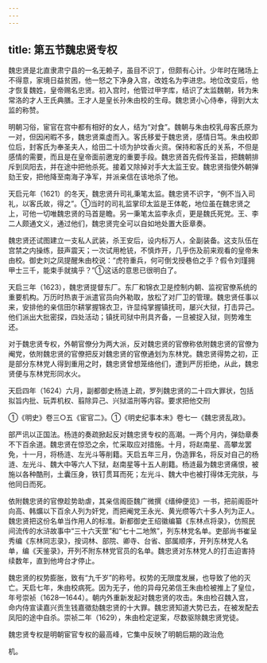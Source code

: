 ```yaml
---
---
---
```

title: 第五节魏忠贤专权
---



魏忠贤是北直隶肃宁县的一名无赖子，虽目不识丁，但颇有心计。少年时在赌场上不得意，家境日益贫困，他一怒之下净身入宫，改姓名为李进忠。地位改变后，他才恢复魏姓，皇帝赐名忠贤。初入宫时，他管过甲字库，结识了太监魏朝，转为朱常洛的才人王氏典膳。王才人是皇长孙朱由校的生母。魏忠贤小心侍奉，得到大太监的称赞。

明朝习俗，宦官在宫中都有相好的女人，结为“对食”。魏朝与朱由校乳母客氏原为一对，但因闲暇不多，魏忠贤乘虚而入。客氏移爱于魏忠贤，感情日笃。朱由校即位后，封客氏为奉圣夫人，给田二十顷为护坟香火资。保持和客氏的关系，不但是感情的需要，而且是在皇帝面前邀宠的重要手段。魏忠贤首先假传圣旨，把魏朝排斥到凤阳去，并在途中把他杀死。接着又除掉对手大太监王安。魏忠贤指使外朝弹劾王安，把他降至南海子净军，并派亲信在该地杀了他。

天启元年（1621）的冬天，魏忠贤升司礼秉笔太监。魏忠贤不识字，“例不当入司礼，以客氏故，得之”。①当时的司礼监掌印太监是王体乾，地位虽在魏忠贤之上，可他一切唯魏忠贤的马首是瞻。另一秉笔太监李永贞，更是魏氏死党。王、李二人颇通文义，通过他们，魏忠贤完全可以自如地处置大臣章奏。

魏忠贤还试图建立一支私人武装，杀王安后，设内标万人，全副装备。这支队伍在宫禁之内操练，鼓声震天；一次试用枪铳，不慎炸开，几乎伤及前来观看的皇帝朱由校。御史刘之凤提醒朱由校说：“虎符重兵，何可倒戈授巷伯之手？假令刘瑾拥甲士三千，能束手就擒乎？”①这话的意思已很明白了。

天启三年（1623），魏忠贤提督东厂。东厂和锦衣卫是控制内朝、监视官僚系统的重要机构。万历时热衷于派遣官员向外勒取，放松了对厂卫的管理。魏忠贤任事以来，安排他的亲信田尔耕掌握锦衣卫，许显纯掌握镇抚司，屡兴大狱，打击异己。他们派出大批密探，四处活动；镇抚司狱中刑具齐备，一旦被捉入狱，则势难生还。

对于魏忠贤专权，外朝官僚分为两大派，反对魏忠贤的官僚称依附魏忠贤的官僚为阉党，依附魏忠贤的官僚把反对魏忠贤的官僚通划为东林党。魏忠贤得势之初，正是部分东林党人得到重用之时，魏忠贤曾想笼络他们，遭到严厉拒绝，从此，魏忠贤便与东林党形同水火。

天启四年（1624）六月，副都御史杨涟上疏，罗列魏忠贤的二十四大罪状，包括拟旨内批、玩弄机权、翦除异己、兴狱滥刑等内容。要求把他交刑

①《明史》卷三○五《宦官二》。①《明史纪事本末》卷七一《魏忠贤乱政》。

部严讯以正国法。杨涟的奏疏掀起反对魏忠贤专权的高潮。一两个月内，弹劾章奏不下百余道。魏忠贤在惊恐之余，忙采取应对措施。十月，将赵南星、高攀龙罢免，十一月，将杨涟、左光斗等削籍。天启五年三月，伪造罪名，将反对自己的杨涟、左光斗、魏大中等六人下狱，赵南星等十五人削籍。杨涟最为魏忠贤痛恨，被施以各种酷刑，土囊压身，铁钉贯耳而死；左光斗、魏大中也被打得体无完肤，与他同日而死。

依附魏忠贤的官僚趁势助虐，其亲信阁臣魏广微撰《缙绅便览》一书，把前阁臣叶向高、韩爌以下百余人列为奸党，而把阉党王永光、黄光缵等六十多人列为正人。魏忠贤把这份名单当作用人的标准。新都御史王绍徽编纂《东林点将录》，仿照民间流传的水浒故事中“三十六天罡”和“七十二地煞”，列东林党名单。吏部尚书崔呈秀编《东林同志录》，按词林、部院、卿寺、台省、部属顺序，开列东林党人名单，编《天鉴录》，开列不附东林党官员的名单。魏忠贤对东林党人的打击迫害持续数年，直到他垮台才停止。

魏忠贤的权势膨胀，致有“九千岁”的称号。权势的无限度发展，也导致了他的灭亡。天启七年，朱由校病死。因为无子，他的异母兄弟信王朱由检被推上了皇位，年号崇祯（1628—1644）。朝内外重新发起对魏忠贤的攻击。朱由检召魏入宫，命内侍宣读嘉兴贡生钱嘉徵劾魏忠贤的十大罪。魏忠贤知道大势已去，在被发配去凤阳的途中自杀。崇祯二年（1629），朱由检定逆案，尽数驱除魏忠贤党徒。

魏忠贤专权是明朝宦官专权的最高峰，它集中反映了明朝后期的政治危

机。